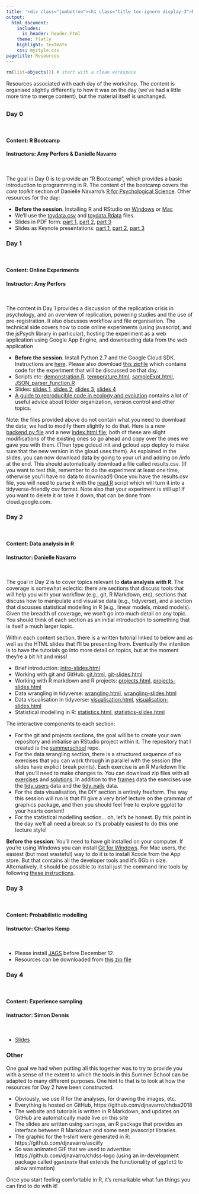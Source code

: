 ```yaml
---
title: '<div class="jumbotron"><h1 class="title toc-ignore display-3">Resources</h1></div>'
output:
  html_document:
    includes:
      in_header: header.html
    theme: flatly
    highlight: textmate
    css: mystyle.css
pagetitle: Resources
---
```

```r
rm(list=objects()) # start with a clean workspace
```


Resources associated with each day of the workshop. The content is organised slightly differently to how it was on the day (we've had a little more time to merge content), but the material itself is unchanged.

## {.tabset}


### Day 0

<br>

#### Content: R Bootcamp
#### Instructors: Amy Perfors & Danielle Navarro

<br>

The goal in Day 0 is to provide an "R Bootcamp", which provides a basic introduction to programming in R. The content of the bootcamp covers the *core toolkit* section of Danielle Navarro's 
<a href="https://compcogscisydney.org/psyr/">R for Psychological Science</a>. Other resources for the day:

- **Before the session**. Installing R and RStudio on [Windows](day0/installing-r-rstudio-windows.pdf) or [Mac](day0/installing-r-rstudio-mac.pdf)
- We'll use the [toydata.csv](day0/toydata.csv) and [toydata.Rdata](day0/toydata.Rdata) files.
- Slides in PDF form: [part 1](day0/introtoR1-handout.pdf), [part 2](day0/introtoR2-handout.pdf), [part 3](day0/introtoR3-handout.pdf)
- Slides as Keynote presentations: [part 1](day0/introtoR1-handout.key), [part 2](day0/introtoR2-handout.key), [part 3](day0/introtoR3-handout.key)


### Day 1

<br>

#### Content: Online Experiments
#### Instructor: Amy Perfors

<br>

The content in Day 1 provides a discussion of the replication crisis in psychology, and an overview of replication, powering studies and the use of pre-registration. It also discusses workflow and file organisation. The technical side covers how to code online experiments (using javascript, and the jsPsych library in particular), hosting the experiment as a web application using Google App Engine, and downloading data from the web application

- **Before the session**. Install Python 2.7 and the Google Cloud SDK. Instructions are [here](day1/python-appengine-installation.pdf). Please also download [this zipfile]( https://drive.google.com/file/d/1uMdM_prLZiF8iZe2NzcQYwrShh1YbCoG/view?usp=sharing) which contains code for the experiment that will be discussed on that day.
- Scripts etc: [demonstration.R](day1/demonstration.R), [temperature.html](day1/temperature.html), [sampleExpt.html](day1/sampleExpt.html), [JSON_parser_function.R](day1/JSON_parser_function.R)
- Slides: [slides 1](day1/1-replicability-handout.pdf), [slides 2](day1/2-workflow-and-experiment-design-handout.pdf), [slides 3](day1/3-coding-experiments-handout.pdf),
[slides 4](day1/4-ethics-hosting-data-handout.pdf)
- <a href="https://www.britishecologicalsociety.org/wp-content/uploads/2017/12/guide-to-reproducible-code.pdf">A guide to reproducible code in ecology and evolution</a> contains a lot of useful advice about folder organization, version control and other topics.

Note: the files provided above do not contain what you need to download the data; we had to modify them slightly to do that. Here is a new [backend.py file](day1/backend.py) and a new [index.html file](day1/index.html); both of these are slight modifications of the existing ones so go ahead and copy over the ones we gave you with them. (Then type gcloud init and gcloud app deploy to make sure that the new version in the gloud uses them). As explained in the slides, you can now download data by going to your url and adding on /info at the end. This should automatically download a file called results.csv. (If you want to test this, remember to do the experiment at least one time, otherwise you'll have no data to download!) Once you have the results.csv file, you will need to parse it with the [read.R](day1/read.R) script which will turn it into a tidyverse-friendly csv format. Note also that your experiment is still up! If you want to delete it or take it down, that can be done from cloud.google.com. 


### Day 2

<br>

#### Content: Data analysis in R
#### Instructor: Danielle Navarro

<br>

The goal in Day 2 is to cover topics relevant to **data analysis with R**. The coverage is somewhat eclectic: there are sections that discuss tools that will help you with your workflow (e.g., git, R Markdown, etc), sections that discuss how to manipulate and visualise data (e.g., tidyverse), and a section that discusses statistical modelling in R (e.g., linear models, mixed models). Given the breadth of coverage, we won't go into much detail on any topic. You should think of each section as an initial introduction to something that is itself a much larger topic.

Within each content section, there is a written tutorial linked to below and as well as the HTML slides that I'll be presenting from. Eventually the intention is to have the tutorials go into more detail on topics, but at the moment they're a bit hit and miss!

- Brief introduction: [intro-slides.html](day2/intro-slides.html)
- Working with git and GitHub: [git.html](day2/git.html), [git-slides.html](day2/git-slides.html)
- Working with R markdown and R projects: [projects.html](day2/projects.html), [projects-slides.html](day2/projects-slides.html)
- Data wrangling in tidyverse: [wrangling.html](day2/wrangling.html), [wrangling-slides.html](day2/wrangling-slides.html)
- Data visualisation in tidyverse: [visualisation.html](day2/visualisation.html), [visualisation-slides.html](day2/visualisation-slides.html)
- Statistical modelling in R: [statistics.html](day2/statistics.html), [statistics-slides.html](day2/statistics-slides.html)

The interactive components to each section:

- For the git and projects sections, the goal will be to create your own repository and initialise an RStudio project within it. The repository that I created is the [summerschool](https://github.com/djnavarro/summerschool) repo.
- For the data wrangling section, there is a structured sequence of six exercises that you can work through in parallel with the session (the slides have explicit break points). Each exercise is an R Markdown file that you'll need to make changes to. You can download zip files with all [exercises](day2/wrangling-exercises.zip) and [solutions](day2/wrangling-solutions.zip). In addition to the [frames](analysis/data/frames_ex2.csv) data the exercises use the [tidy_users](analysis/data/tidy_users.csv) data and the [tidy_nails](analysis/data/tidy_nails.csv) data. 
- For the data visualisation, the DIY section is entirely freeform. The way this session will run is that I'll give a very brief lecture on the grammar of graphics package, and then you should feel free to explore ggplot to your hearts content!
- For the statistical modelling section... oh, let's be honest. By this point in the day we'll all need a break so it's probably easiest to do this one lecture style!

**Before the session**: You'll need to have git installed on your computer. If you're using Windows you can install [Git for Windows](https://gitforwindows.org/). For Mac users, the easiest (but most wasteful) way to do it is to install Xcode from the App store. But that contains all the developer tools and it's 6Gb in size. Alternatively, it should be possible to install just the command line tools by following [these instructions](http://osxdaily.com/2014/02/12/install-command-line-tools-mac-os-x/).

### Day 3

<br>

#### Content: Probabilistic modelling 
#### Instructor: Charles Kemp

<br>

- Please install [JAGS]( http://mcmc-jags.sourceforge.net/) before December 12.
- Resources can be downloaded from [this zip file](day3/day3.zip)

### Day 4

<br>

#### Content: Experience sampling
#### Instructor: Simon Dennis

<br>

- [Slides](day4/experiencesamplingslides.pdf)

### Other 

One goal we had when putting all this together was to try to provide you with a sense of the extent to which the tools in this Summer School can be adapted to many different purposes. One hint to that is to look at how the resources for Day 2 have been constructed. 

- Obviously, we use R for the analyses, for drawing the images, etc.
- Everything is hosted on GitHub, https://github.com/djnavarro/chdss2018
- The website and tutorials is written in R Markdown, and updates on GitHub are automatically made live on this site
- The slides are written using `xaringan`, an R package that provides an interface between R Markdown and some neat javascript libraries.
- The graphic for the t-shirt were generated in R: https://github.com/djnavarro/asciify
- So was animated GIF that we used to advertise: https://github.com/djnavarro/chdss-logo (using an in-development package called `gganimate` that extends the functionality of `ggplot2` to allow animation)

Once you start feeling comfortable in R, it's remarkable what fun things you can find to do with it!




